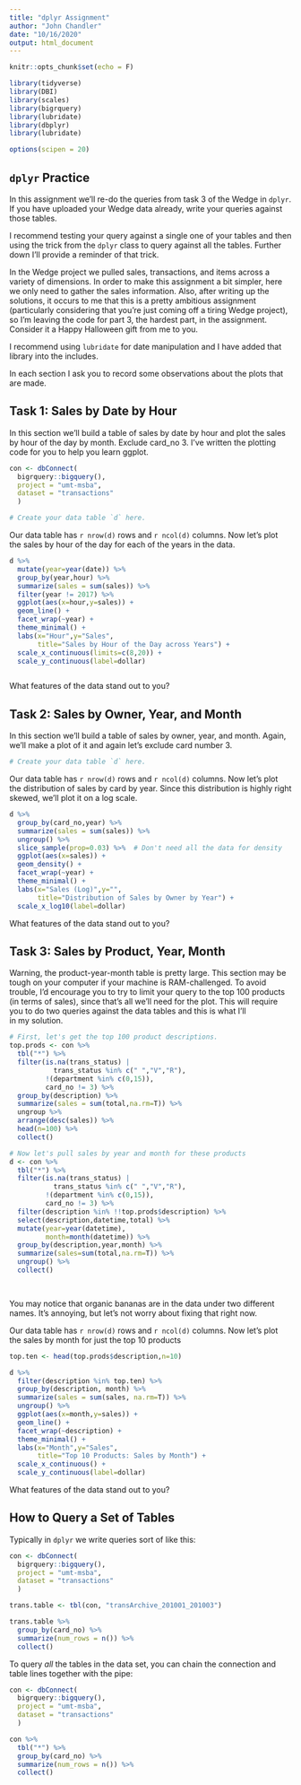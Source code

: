 ```yaml
---
title: "dplyr Assignment"
author: "John Chandler"
date: "10/16/2020"
output: html_document
---
```


```r
knitr::opts_chunk$set(echo = F)

library(tidyverse)
library(DBI)
library(scales)
library(bigrquery)
library(lubridate)
library(dbplyr)
library(lubridate)

options(scipen = 20)

```

## `dplyr` Practice

In this assignment we'll re-do the queries from task 3 of the Wedge in `dplyr`. If you have
uploaded your Wedge data already, write your queries against those tables. 

I recommend testing your query against a single one of your tables and then 
using the trick from the `dplyr` class to query against all the tables. Further down 
I'll provide a reminder of that trick. 

In the Wedge project we pulled sales, transactions, and items across a variety 
of dimensions. In order to make this assignment a bit simpler, here 
we only need to gather the sales information. Also, after writing up the solutions, 
it occurs to me that this is a pretty ambitious assignment (particularly considering
that you're just coming off a tiring Wedge project), so I'm leaving the code for part
3, the hardest part, in the assignment. Consider it a Happy Halloween gift from 
me to you. 

I recommend using `lubridate` for date manipulation and I have added that library
into the includes.

In each section I ask you to record some observations about the plots that are made.

## Task 1: Sales by Date by Hour

In this section we'll build a table of sales by date by hour and plot the 
sales by hour of the day by month. Exclude card_no 3. I've written the plotting code for you
to help you learn ggplot. 

```r
con <- dbConnect(
  bigrquery::bigquery(),
  project = "umt-msba",
  dataset = "transactions"
  )

# Create your data table `d` here. 

```

Our data table has `r nrow(d)` rows and `r ncol(d)` columns. Now let's 
plot the sales by hour of the day for each of the years in the 
data.

```r
d %>% 
  mutate(year=year(date)) %>% 
  group_by(year,hour) %>% 
  summarize(sales = sum(sales)) %>% 
  filter(year != 2017) %>% 
  ggplot(aes(x=hour,y=sales)) + 
  geom_line() + 
  facet_wrap(~year) + 
  theme_minimal() + 
  labs(x="Hour",y="Sales",
       title="Sales by Hour of the Day across Years") + 
  scale_x_continuous(limits=c(8,20)) + 
  scale_y_continuous(label=dollar)



```

What features of the data stand out to you? 

<!-- Your commentary here --> 

## Task 2: Sales by Owner, Year, and Month

In this section we'll build a table of sales by owner, year, and month. 
Again, we'll make a plot of it and again let's exclude card number 3.

```r

# Create your data table `d` here. 

```

Our data table has `r nrow(d)` rows and `r ncol(d)` columns. Now let's 
plot the distribution of sales by card by year. Since this distribution is
highly right skewed, we'll plot it on a log scale. 


```r
d %>% 
  group_by(card_no,year) %>% 
  summarize(sales = sum(sales)) %>% 
  ungroup() %>% 
  slice_sample(prop=0.03) %>%  # Don't need all the data for density
  ggplot(aes(x=sales)) + 
  geom_density() + 
  facet_wrap(~year) + 
  theme_minimal() + 
  labs(x="Sales (Log)",y="",
       title="Distribution of Sales by Owner by Year") + 
  scale_x_log10(label=dollar)


```

What features of the data stand out to you? 

<!-- Your commentary here --> 


## Task 3: Sales by Product, Year, Month

Warning, the product-year-month table is pretty large. This section may 
be tough on your computer if your machine is RAM-challenged. To avoid trouble, 
I'd encourage you to try to limit your query to the top 100 products (in terms
of sales), since that's all we'll need for the plot. This will require you to 
do two queries against the data tables and this is what I'll  
in my solution. 

```r
# First, let's get the top 100 product descriptions. 
top.prods <- con %>% 
  tbl("*") %>% 
  filter(is.na(trans_status) | 
           trans_status %in% c(" ","V","R"),
         !(department %in% c(0,15)),
         card_no != 3) %>% 
  group_by(description) %>% 
  summarize(sales = sum(total,na.rm=T)) %>% 
  ungroup %>% 
  arrange(desc(sales)) %>% 
  head(n=100) %>% 
  collect()

# Now let's pull sales by year and month for these products
d <- con %>% 
  tbl("*") %>% 
  filter(is.na(trans_status) | 
           trans_status %in% c(" ","V","R"),
         !(department %in% c(0,15)),
         card_no != 3) %>% 
  filter(description %in% !!top.prods$description) %>% 
  select(description,datetime,total) %>% 
  mutate(year=year(datetime),
         month=month(datetime)) %>% 
  group_by(description,year,month) %>% 
  summarize(sales=sum(total,na.rm=T)) %>% 
  ungroup() %>% 
  collect()

  
```
You may notice that organic bananas are in the data under two different names. It's annoying,
but let's not worry about fixing that right now.


Our data table has `r nrow(d)` rows and `r ncol(d)` columns. Now let's 
plot the sales by month for just the top 10 products

```r
top.ten <- head(top.prods$description,n=10)

d %>% 
  filter(description %in% top.ten) %>% 
  group_by(description, month) %>% 
  summarize(sales = sum(sales, na.rm=T)) %>% 
  ungroup() %>% 
  ggplot(aes(x=month,y=sales)) + 
  geom_line() + 
  facet_wrap(~description) + 
  theme_minimal() + 
  labs(x="Month",y="Sales",
       title="Top 10 Products: Sales by Month") + 
  scale_x_continuous() + 
  scale_y_continuous(label=dollar)


```

What features of the data stand out to you? 

<!-- Your commentary here --> 



## How to Query a Set of Tables

Typically in `dplyr` we write queries sort of like this: 
```r
con <- dbConnect(
  bigrquery::bigquery(),
  project = "umt-msba",
  dataset = "transactions"
  )

trans.table <- tbl(con, "transArchive_201001_201003")

trans.table %>% 
  group_by(card_no) %>% 
  summarize(num_rows = n()) %>% 
  collect()

```

To query *all* the tables in the data set, you can chain the connection and 
table lines together with the pipe:

```r
con <- dbConnect(
  bigrquery::bigquery(),
  project = "umt-msba",
  dataset = "transactions"
  )

con %>% 
  tbl("*") %>% 
  group_by(card_no) %>% 
  summarize(num_rows = n()) %>% 
  collect()

```


